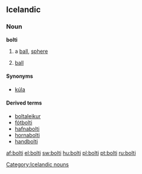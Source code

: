 ==Icelandic==
{{Icelandic declension kk vb 01|bolt}}

===Noun===
'''bolti''' {{m}}
# a [[ball]], [[sphere]]
# {{sports|lang=is}} [[ball]]

====Synonyms====
*{{i-c|ball, sphere}} [[kúla]] {{f}}

====Derived terms====
*[[boltaleikur]]
*[[fótbolti]]
*[[hafnabolti]]
*[[hornabolti]]
*[[handbolti]]

[[Category:Icelandic nouns]]

[[af:bolti]]
[[el:bolti]]
[[sw:bolti]]
[[hu:bolti]]
[[pl:bolti]]
[[pt:bolti]]
[[ru:bolti]]